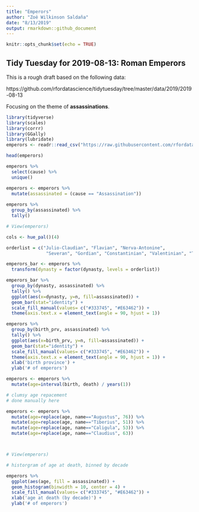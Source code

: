 ```yaml
---
title: "Emperors"
author: "Zoë Wilkinson Saldaña"
date: "8/13/2019"
output: rmarkdown::github_document
---
```


```r
knitr::opts_chunk$set(echo = TRUE)
```

## Tidy Tuesday for 2019-08-13: Roman Emperors

This is a rough draft based on the following data:

https://github.com/rfordatascience/tidytuesday/tree/master/data/2019/2019-08-13

Focusing on the theme of **assassinations**.


```r
library(tidyverse)
library(scales)
library(corrr)
library(GGally)
library(lubridate)
emperors <- readr::read_csv("https://raw.githubusercontent.com/rfordatascience/tidytuesday/master/data/2019/2019-08-13/emperors.csv")
```

```r
head(emperors)
```
```r
emperors %>%
  select(cause) %>%
  unique()
```

```r
emperors <- emperors %>%
  mutate(assassinated = (cause == "Assassination"))
         
emperors %>%
  group_by(assassinated) %>%
  tally()
```

```r
# View(emperors)
```

```r

cols <- hue_pal()(4)

orderlist = c("Julio-Claudian", "Flavian", "Nerva-Antonine",
               "Severan", "Gordian", "Constantinian", "Valentinian", "Theodosian") 

emperors_bar <- emperors %>%
  transform(dynasty = factor(dynasty, levels = orderlist)) 

emperors_bar %>%
  group_by(dynasty, assassinated) %>%
  tally() %>%
  ggplot(aes(x=dynasty, y=n, fill=assassinated)) +
  geom_bar(stat="identity") +
  scale_fill_manual(values= c("#333745", "#E63462")) + 
  theme(axis.text.x = element_text(angle = 90, hjust = 1))
```

```r



emperors %>%
  group_by(birth_prv, assassinated) %>%
  tally() %>%
  ggplot(aes(x=birth_prv, y=n, fill=assassinated)) +
  geom_bar(stat="identity") +
  scale_fill_manual(values= c("#333745", "#E63462")) + 
  theme(axis.text.x = element_text(angle = 90, hjust = 1)) +
  xlab('birth province') +
  ylab('# of emperors')

```

```r

emperors <- emperors %>%
  mutate(age=interval(birth, death) / years(1))

# clumsy age repacement
# done manually here

emperors <- emperors %>%
  mutate(age=replace(age, name=="Augustus", 76)) %>%
  mutate(age=replace(age, name=="Tiberius", 51)) %>%
  mutate(age=replace(age, name=="Caligula", 53)) %>%
  mutate(age=replace(age, name=="Claudius", 63))



# View(emperors)

# historgram of age at death, binned by decade

emperors %>%
  ggplot(aes(age, fill = assassinated)) +
  geom_histogram(binwidth = 10, center = 4) +
  scale_fill_manual(values= c("#333745", "#E63462")) +
  xlab('age at death (by decade)') +
  ylab('# of emperors')
```


